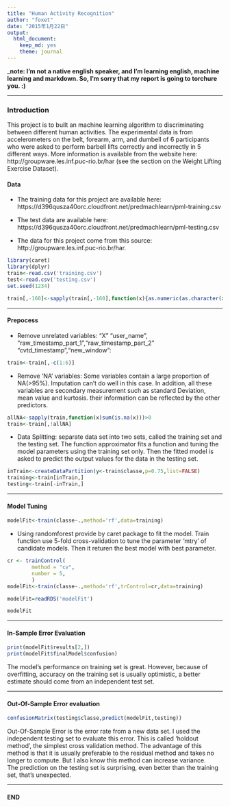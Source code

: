 ```yaml
---
title: "Human Activity Recognition"
author: "foxet"
date: "2015年1月22日"
output:
  html_document:
    keep_md: yes
    theme: journal
---
```


___note:  I'm not a native english speaker, and I'm learning english, machine learning and markdown. So, I'm sorry that my report is going to torchure you. :)__   
        
-----------------------------------------------------------------------------------------------

### Introduction
This project is to built an machine learning algorithm to discriminating between different human activities. The experimental data is from accelerometers on the belt, forearm, arm, and dumbell of 6 participants who were asked to perform barbell lifts correctly and incorrectly in 5 different ways. More information is available from the website here:  
http://groupware.les.inf.puc-rio.br/har (see the section on the Weight Lifting Exercise Dataset).    

#### Data
 * The training data for this project are available here:  
 https://d396qusza40orc.cloudfront.net/predmachlearn/pml-training.csv  

 * The test data are available here:  
 https://d396qusza40orc.cloudfront.net/predmachlearn/pml-testing.csv  
 
 * The data for this project come from this source:   
 http://groupware.les.inf.puc-rio.br/har.   

```r
library(caret)
library(dplyr)
train<-read.csv('training.csv')
test<-read.csv('testing.csv')
set.seed(1234)

```
```r

train[,-160]<-sapply(train[,-160],function(x){as.numeric(as.character(x))})
```


---------------------------------------------------------------------------------------------

#### Prepocess 
* Remove unrelated variables: "X" "user_name", "raw_timestamp_part_1","raw_timestamp_part_2"     "cvtd_timestamp","new_window":

```r
train<-train[,-c(1:6)]
```

* Remove 'NA' variables: Some variables contain a large proportion of NA(>95%). Imputation can't do well in this case. In addition, all these variables are secondary measurement such as standard Deviation, mean value and kurtosis. their information can be reflected by the other predictors.

```r
allNA<-sapply(train,function(x)sum(is.na(x)))>0
train<-train[,!allNA]
```


* Data Splitting: separate data set into two sets, called the training set and the testing set. The function approximator fits a function and tuning the model parameters using the training set only. Then the fitted model is asked to predict the output values for the data in the testing set. 


```r
inTrain<-createDataPartition(y<-train$classe,p=0.75,list=FALSE)
training<-train[inTrain,]
testing<-train[-inTrain,]

```

---------------------------------------------------------------------------------------------

#### Model Tuning

```r
modelFit<-train(classe~.,method='rf',data=training)
```

* Using randomforest provide by caret package to fit the model. Train function use 5-fold cross-validation to tune the parameter 'mtry' of candidate models. Then it returen the best model with best parameter.

```r
cr <- trainControl(
        method = "cv",
        number = 5,
        )
modelFit<-train(classe~.,method='rf',trControl=cr,data=training)
```
```r
modelFit=readRDS('modelFit')
```
```r
modelFit
```


---------------------------------------------------------------------------------------------

#### In-Sample Error Evaluation  
```r
print(modelFit$results[2,])
print(modelFit$finalModel$confusion)
```
  
  
  The model's performance on training set is great. However, because of overfitting, accuracy on the training set is usually optimistic, a better estimate should come from an independent test set. 
 

---------------------------------------------------------------------------------------------
  
#### Out-Of-Sample Error evaluation    

```r
confusionMatrix(testing$classe,predict(modelFit,testing))
```

Out-Of-Sample Error is the error rate from a new data set. I used the independent testing set to evaluate this error. This is called 'holdout method', the simplest cross validation method. The advantage of this method is that it is usually preferable to the residual method and takes no longer to compute. But I also know this method can increase variance.   
The prediction on the testing set is surprising, even better than the training set, that's unexpected.  


---------------------------------------------------------------------------------------------
#### END
